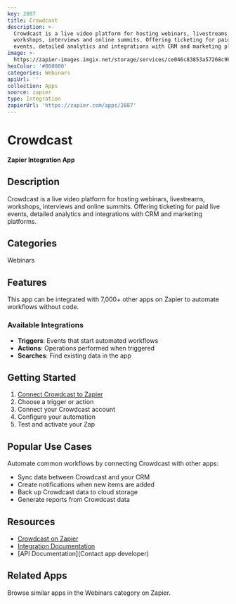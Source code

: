 ```yaml
---
key: 2887
title: Crowdcast
description: >-
  Crowdcast is a live video platform for hosting webinars, livestreams,
  workshops, interviews and online summits. Offering ticketing for paid live
  events, detailed analytics and integrations with CRM and marketing platforms.
image: >-
  https://zapier-images.imgix.net/storage/services/ce046c83853a57268c9ba5f628174feb.png?auto=format%2Ccompress&ixlib=python-3.0.0&q=50
hexColor: '#000000'
categories: Webinars
apiUrl: ''
collection: Apps
source: zapier
type: Integration
zapierUrl: 'https://zapier.com/apps/2887'
---
```

# Crowdcast

**Zapier Integration App**

## Description

Crowdcast is a live video platform for hosting webinars, livestreams, workshops, interviews and online summits. Offering ticketing for paid live events, detailed analytics and integrations with CRM and marketing platforms.

## Categories

Webinars

## Features

This app can be integrated with 7,000+ other apps on Zapier to automate workflows without code.

### Available Integrations

- **Triggers**: Events that start automated workflows
- **Actions**: Operations performed when triggered
- **Searches**: Find existing data in the app

## Getting Started

1. [Connect Crowdcast to Zapier](https://zapier.com/apps/2887)
2. Choose a trigger or action
3. Connect your Crowdcast account
4. Configure your automation
5. Test and activate your Zap

## Popular Use Cases

Automate common workflows by connecting Crowdcast with other apps:

- Sync data between Crowdcast and your CRM
- Create notifications when new items are added
- Back up Crowdcast data to cloud storage
- Generate reports from Crowdcast data

## Resources

- [Crowdcast on Zapier](https://zapier.com/apps/2887)
- [Integration Documentation](https://zapier.com/apps/2887/integrations)
- [API Documentation](Contact app developer)

## Related Apps

Browse similar apps in the Webinars category on Zapier.
